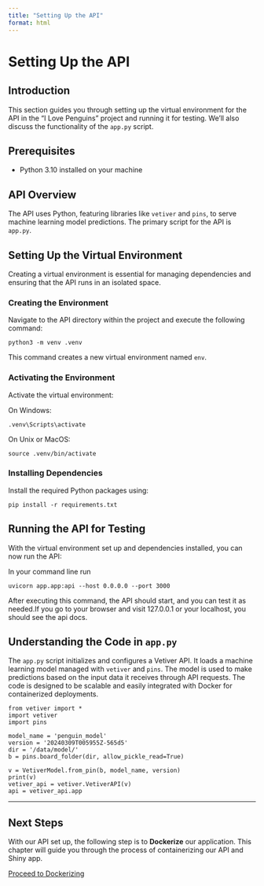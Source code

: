 ```yaml
---
title: "Setting Up the API"
format: html
---
```


# Setting Up the API

## Introduction

This section guides you through setting up the virtual environment for the API in the "I Love Penguins" project and running it for testing. We'll also discuss the functionality of the `app.py` script.

## Prerequisites

- Python 3.10 installed on your machine

## API Overview

The API uses Python, featuring libraries like `vetiver` and `pins`, to serve machine learning model predictions. The primary script for the API is `app.py`.

## Setting Up the Virtual Environment

Creating a virtual environment is essential for managing dependencies and ensuring that the API runs in an isolated space.

### Creating the Environment

Navigate to the API directory within the project and execute the following command:

`python3 -m venv .venv`

This command creates a new virtual environment named `env`.

### Activating the Environment

Activate the virtual environment:

On Windows:

`.venv\Scripts\activate`

On Unix or MacOS:

`source .venv/bin/activate`

### Installing Dependencies

Install the required Python packages using:

`pip install -r requirements.txt`

## Running the API for Testing

With the virtual environment set up and dependencies installed, you can now run the API:

In your command line run 
```
uvicorn app.app:api --host 0.0.0.0 --port 3000
```


After executing this command, the API should start, and you can test it as needed.If you go to your browser and visit 127.0.0.1 or your localhost, you should see the api docs.

## Understanding the Code in `app.py`

The `app.py` script initializes and configures a Vetiver API. It loads a machine learning model managed with `vetiver` and `pins`. The model is used to make predictions based on the input data it receives through API requests. The code is designed to be scalable and easily integrated with Docker for containerized deployments.

```
from vetiver import *
import vetiver
import pins

model_name = 'penguin_model'
version = '20240309T005955Z-565d5'
dir = '/data/model/'
b = pins.board_folder(dir, allow_pickle_read=True)

v = VetiverModel.from_pin(b, model_name, version)
print(v)
vetiver_api = vetiver.VetiverAPI(v)
api = vetiver_api.app
```

---

## Next Steps

With our API set up, the following step is to **Dockerize** our application. This chapter will guide you through the process of containerizing our API and Shiny app.

[Proceed to Dockerizing](dockerizing.html)




